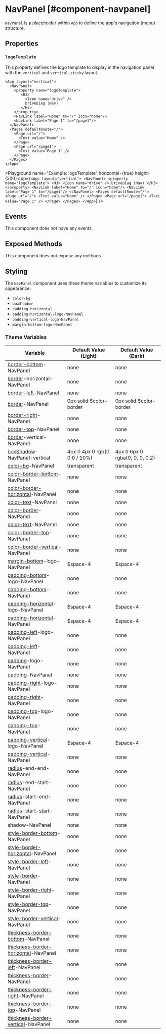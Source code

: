 
# NavPanel [#component-navpanel]

`NavPanel` is a placeholder within `App` to define the app's navigation (menu) structure.

## Properties

### `logoTemplate`

This property defines the logo template to display in the navigation panel with the `vertical` and `vertical-sticky` layout.

```ueml copy {3-8}
<App layout="vertical">
  <NavPanel>
    <property name="logoTemplate">
       <H3>
         <Icon name="drive" />
         DriveDiag (Nav)
       </H3>
    </property>
    <NavLink label="Home" to="/" icon="home"/>
    <NavLink label="Page 1" to="/page1"/>
  </NavPanel>
  <Pages defaultRoute="/">
    <Page url="/">
      <Text value="Home" />
    </Page>
    <Page url="/page1">
      <Text value="Page 1" />
    </Page>
  </Pages>
</App>
```

<Playground
  name="Example: logoTemplate"
  horizontal={true}
  height={200}
  app={`
    <App layout="vertical">
      <NavPanel>
        <property name="logoTemplate">
           <H3>
             <Icon name="drive" />
             DriveDiag (Nav)
           </H3>
        </property>
        <NavLink label="Home" to="/" icon="home"/>
        <NavLink label="Page 1" to="/page1"/>
      </NavPanel>
      <Pages defaultRoute="/">
        <Page url="/">
          <Text value="Home" />
        </Page>
        <Page url="/page1">
          <Text value="Page 1" />
        </Page>
      </Pages>
    </App>
  `}
/>

## Events

This component does not have any events.

## Exposed Methods

This component does not expose any methods.

## Styling

The `NavPanel` component uses these theme variables to customize its appearance:

- `color-bg`
- `boxShadow`
- `padding-horizontal`
- `padding-horizontal-logo-NavPanel`
- `padding-vertical-logo-NavPanel`
- `margin-bottom-logo-NavPanel`

### Theme Variables

| Variable | Default Value (Light) | Default Value (Dark) |
| --- | --- | --- |
| [border-bottom](../styles-and-themes/common-units/#border)-NavPanel | <GrayText>none</GrayText> | <GrayText>none</GrayText> |
| [border](../styles-and-themes/common-units/#border)-horizontal-NavPanel | <GrayText>none</GrayText> | <GrayText>none</GrayText> |
| [border-left](../styles-and-themes/common-units/#border)-NavPanel | <GrayText>none</GrayText> | <GrayText>none</GrayText> |
| [border](../styles-and-themes/common-units/#border)-NavPanel | 0px solid $color-border | 0px solid $color-border |
| [border-right](../styles-and-themes/common-units/#border)-NavPanel | <GrayText>none</GrayText> | <GrayText>none</GrayText> |
| [border-top](../styles-and-themes/common-units/#border)-NavPanel | <GrayText>none</GrayText> | <GrayText>none</GrayText> |
| [border](../styles-and-themes/common-units/#border)-vertical-NavPanel | <GrayText>none</GrayText> | <GrayText>none</GrayText> |
| [boxShadow](../styles-and-themes/common-units/#boxShadow)-NavPanel-vertical | 4px 0 4px 0 rgb(0 0 0 / 10%) | 4px 0 6px 0 rgba(0, 0, 0, 0.2) |
| [color-bg](../styles-and-themes/common-units/#color)-NavPanel | transparent | transparent |
| [color-border-bottom](../styles-and-themes/common-units/#color)-NavPanel | <GrayText>none</GrayText> | <GrayText>none</GrayText> |
| [color-border-horizontal](../styles-and-themes/common-units/#color)-NavPanel | <GrayText>none</GrayText> | <GrayText>none</GrayText> |
| [color-text](../styles-and-themes/common-units/#color)-NavPanel | <GrayText>none</GrayText> | <GrayText>none</GrayText> |
| [color-border](../styles-and-themes/common-units/#color)-NavPanel | <GrayText>none</GrayText> | <GrayText>none</GrayText> |
| [color-text](../styles-and-themes/common-units/#color)-NavPanel | <GrayText>none</GrayText> | <GrayText>none</GrayText> |
| [color-border-top](../styles-and-themes/common-units/#color)-NavPanel | <GrayText>none</GrayText> | <GrayText>none</GrayText> |
| [color-border-vertical](../styles-and-themes/common-units/#color)-NavPanel | <GrayText>none</GrayText> | <GrayText>none</GrayText> |
| [margin-bottom](../styles-and-themes/common-units/#size)-logo-NavPanel | $space-4 | $space-4 |
| [padding-bottom](../styles-and-themes/common-units/#size)-logo-NavPanel | <GrayText>none</GrayText> | <GrayText>none</GrayText> |
| [padding-bottom](../styles-and-themes/common-units/#size)-NavPanel | <GrayText>none</GrayText> | <GrayText>none</GrayText> |
| [padding-horizontal](../styles-and-themes/common-units/#size)-logo-NavPanel | $space-4 | $space-4 |
| [padding-horizontal](../styles-and-themes/common-units/#size)-NavPanel | $space-4 | $space-4 |
| [padding-left](../styles-and-themes/common-units/#size)-logo-NavPanel | <GrayText>none</GrayText> | <GrayText>none</GrayText> |
| [padding-left](../styles-and-themes/common-units/#size)-NavPanel | <GrayText>none</GrayText> | <GrayText>none</GrayText> |
| [padding](../styles-and-themes/common-units/#size)-logo-NavPanel | <GrayText>none</GrayText> | <GrayText>none</GrayText> |
| [padding](../styles-and-themes/common-units/#size)-NavPanel | <GrayText>none</GrayText> | <GrayText>none</GrayText> |
| [padding-right](../styles-and-themes/common-units/#size)-logo-NavPanel | <GrayText>none</GrayText> | <GrayText>none</GrayText> |
| [padding-right](../styles-and-themes/common-units/#size)-NavPanel | <GrayText>none</GrayText> | <GrayText>none</GrayText> |
| [padding-top](../styles-and-themes/common-units/#size)-logo-NavPanel | <GrayText>none</GrayText> | <GrayText>none</GrayText> |
| [padding-top](../styles-and-themes/common-units/#size)-NavPanel | <GrayText>none</GrayText> | <GrayText>none</GrayText> |
| [padding-vertical](../styles-and-themes/common-units/#size)-logo-NavPanel | $space-4 | $space-4 |
| [padding-vertical](../styles-and-themes/common-units/#size)-NavPanel | <GrayText>none</GrayText> | <GrayText>none</GrayText> |
| [radius](../styles-and-themes/common-units/#border-rounding)-end-end-NavPanel | <GrayText>none</GrayText> | <GrayText>none</GrayText> |
| [radius](../styles-and-themes/common-units/#border-rounding)-end-start-NavPanel | <GrayText>none</GrayText> | <GrayText>none</GrayText> |
| [radius](../styles-and-themes/common-units/#border-rounding)-start-end-NavPanel | <GrayText>none</GrayText> | <GrayText>none</GrayText> |
| [radius](../styles-and-themes/common-units/#border-rounding)-start-start-NavPanel | <GrayText>none</GrayText> | <GrayText>none</GrayText> |
| shadow-NavPanel | <GrayText>none</GrayText> | <GrayText>none</GrayText> |
| [style-border-bottom](../styles-and-themes/common-units/#border-style)-NavPanel | <GrayText>none</GrayText> | <GrayText>none</GrayText> |
| [style-border-horizontal](../styles-and-themes/common-units/#border-style)-NavPanel | <GrayText>none</GrayText> | <GrayText>none</GrayText> |
| [style-border-left](../styles-and-themes/common-units/#border-style)-NavPanel | <GrayText>none</GrayText> | <GrayText>none</GrayText> |
| [style-border](../styles-and-themes/common-units/#border-style)-NavPanel | <GrayText>none</GrayText> | <GrayText>none</GrayText> |
| [style-border-right](../styles-and-themes/common-units/#border-style)-NavPanel | <GrayText>none</GrayText> | <GrayText>none</GrayText> |
| [style-border-top](../styles-and-themes/common-units/#border-style)-NavPanel | <GrayText>none</GrayText> | <GrayText>none</GrayText> |
| [style-border-vertical](../styles-and-themes/common-units/#border-style)-NavPanel | <GrayText>none</GrayText> | <GrayText>none</GrayText> |
| [thickness-border-bottom](../styles-and-themes/common-units/#size)-NavPanel | <GrayText>none</GrayText> | <GrayText>none</GrayText> |
| [thickness-border-horizontal](../styles-and-themes/common-units/#size)-NavPanel | <GrayText>none</GrayText> | <GrayText>none</GrayText> |
| [thickness-border-left](../styles-and-themes/common-units/#size)-NavPanel | <GrayText>none</GrayText> | <GrayText>none</GrayText> |
| [thickness-border](../styles-and-themes/common-units/#size)-NavPanel | <GrayText>none</GrayText> | <GrayText>none</GrayText> |
| [thickness-border-right](../styles-and-themes/common-units/#size)-NavPanel | <GrayText>none</GrayText> | <GrayText>none</GrayText> |
| [thickness-border-top](../styles-and-themes/common-units/#size)-NavPanel | <GrayText>none</GrayText> | <GrayText>none</GrayText> |
| [thickness-border-vertical](../styles-and-themes/common-units/#size)-NavPanel | <GrayText>none</GrayText> | <GrayText>none</GrayText> |
